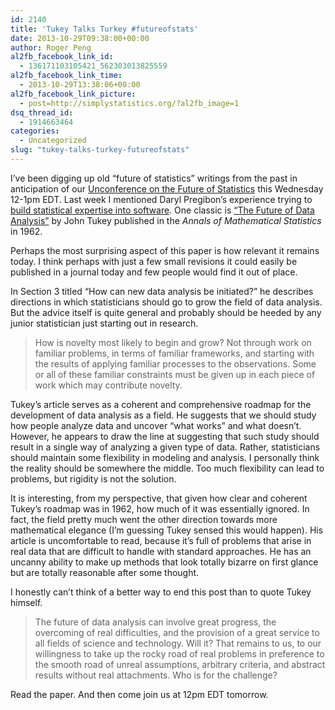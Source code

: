 ```yaml
---
id: 2140
title: 'Tukey Talks Turkey #futureofstats'
date: 2013-10-29T09:38:00+00:00
author: Roger Peng
al2fb_facebook_link_id:
  - 136171103105421_562303013825559
al2fb_facebook_link_time:
  - 2013-10-29T13:38:06+00:00
al2fb_facebook_link_picture:
  - post=http://simplystatistics.org/?al2fb_image=1
dsq_thread_id:
  - 1914663464
categories:
  - Uncategorized
slug: "tukey-talks-turkey-futureofstats"
---
```

I've been digging up old "future of statistics" writings from the past in anticipation of our [Unconference on the Future of Statistics](http://simplystatistics.org/unconference) this Wednesday 12-1pm EDT. Last week I mentioned Daryl Pregibon's experience trying to [build statistical expertise into software](http://simplystatistics.org/2013/10/25/back-to-the-future-of-statistical-software-futureofstats/). One classic is ["The Future of Data Analysis"](http://projecteuclid.org/DPubS?service=UI&version=1.0&verb=Display&handle=euclid.aoms/1177704711) by John Tukey published in the _Annals of Mathematical Statistics_ in 1962.

Perhaps the most surprising aspect of this paper is how relevant it remains today. I think perhaps with just a few small revisions it could easily be published in a journal today and few people would find it out of place.

In Section 3 titled "How can new data analysis be initiated?" he describes directions in which statisticians should go to grow the field of data analysis. But the advice itself is quite general and probably should be heeded by any junior statistician just starting out in research.

> How is novelty most likely to begin and grow? Not through work on familiar problems, in terms of familiar frameworks, and starting with the results of applying familiar processes to the observations. Some or all of these familiar constraints must be given up in each piece of work which may contribute novelty.

Tukey's article serves as a coherent and comprehensive roadmap for the development of data analysis as a field. He suggests that we should study how people analyze data and uncover "what works" and what doesn't. However, he appears to draw the line at suggesting that such study should result in a single way of analyzing a given type of data. Rather, statisticians should maintain some flexibility in modeling and analysis. I personally think the reality should be somewhere the middle. Too much flexibility can lead to problems, but rigidity is not the solution.

It is interesting, from my perspective, that given how clear and coherent Tukey's roadmap was in 1962, how much of it was essentially ignored. In fact, the field pretty much went the other direction towards more mathematical elegance (I'm guessing Tukey sensed this would happen). His article is uncomfortable to read, because it's full of problems that arise in real data that are difficult to handle with standard approaches. He has an uncanny ability to make up methods that look totally bizarre on first glance but are totally reasonable after some thought.

I honestly can't think of a better way to end this post than to quote Tukey himself.

> The future of data analysis can involve great progress, the overcoming of real difficulties, and the provision of a great service to all fields of science and technology. Will it? That remains to us, to our willingness to take up the rocky road of real problems in preference to the smooth road of unreal assumptions, arbitrary criteria, and abstract results without real attachments. Who is for the challenge?

Read the paper. And then come join us at 12pm EDT tomorrow.
